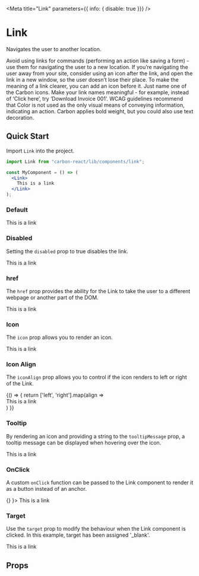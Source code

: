 
<Meta title="Link" parameters={{ info: { disable: true }}} />

# Link
Navigates the user to another location.

Avoid using links for commands (performing an action like saving a form) - use them for navigating the user to a new location. 
If you’re navigating the user away from your site, consider using an icon after the link, and open the link in a new window, so the user doesn’t lose their place.
To make the meaning of a link clearer, you can add an icon before it. Just name one of the Carbon icons.
Make your link names meaningful - for example, instead of ‘Click here’, try ‘Download Invoice 001’.
WCAG guidelines recommend that Color is not used as the only visual means of conveying information, indicating an action. Carbon applies bold weight, but you could also use text decoration.

## Quick Start
Import `Link` into the project.

```jsx
import Link from "carbon-react/lib/components/link";

const MyComponent = () => (
  <Link>
    This is a link
  </Link>
);
```

### Default
<Preview>
  <Story name="Default">
    <Link>
      This is a link
    </Link>
  </Story>
</Preview>

### Disabled
Setting the `disabled` prop to true disables the link.

<Preview>
  <Story name="with Disabled">
      <Link disabled>
        This is a link
      </Link>
  </Story>
</Preview>

### href
The `href` prop provides the ability for the Link to take the user to a different webpage or another part of the DOM.

<Preview>
  <Story name="with href" parameters={{ chromatic: { disable: true }}}>
    <Link href='https://carbon.sage.com'>
      This is a link
    </Link>
  </Story>
</Preview>

### Icon
The `icon` prop allows you to render an icon.

<Preview>
  <Story name="with Icon" parameters={{ chromatic: { disable: true }}}>
    <Link icon='settings'>
      This is a link
    </Link>
  </Story>
</Preview>

### Icon Align
The `iconAlign` prop allows you to control if the icon renders to left or right of the Link.

<Preview>
  <Story name="with IconAlign">
    {() => { 
      return ['left', 'right'].map(align => 
      <div style={{margin: '64px'}}>
        <Link icon='settings' iconAlign={`${align}`}>
          This is a link
        </Link>
      </div>
      )
    }}
  </Story>
</Preview>

### Tooltip
By rendering an icon and providing a string to the `tooltipMessage` prop, a tooltip message can be displayed when hovering over the icon.

<Preview>
  <Story name="with Tooltip" parameters={{ chromatic: { disable: true }}}>
    <div style={{margin: '64px'}}>
      <Link icon='settings' tooltipMessage='This is a tooltip message'>
        This is a link
      </Link>
    </div>
  </Story>
</Preview>

### OnClick
A custom `onClick` function can be passed to the Link component to render it as a button instead of an anchor.

<Preview>
  <Story name="with onClick" parameters={{ chromatic: { disable: true }}}>
    <Link onClick={ ()=> {} }>
      This is a link
    </Link>
  </Story>
</Preview>

### Target
Use the `target` prop to modify the behaviour when the Link component is clicked. In this example, target has been assigned '_blank'.

<Preview>
  <Story name="with Target" parameters={{ chromatic: { disable: true }}}>
      <Link href='https://carbon.sage.com' target='_blank'>
        This is a link
      </Link>
  </Story>
</Preview>

## Props
<Props of={InternalLink} />